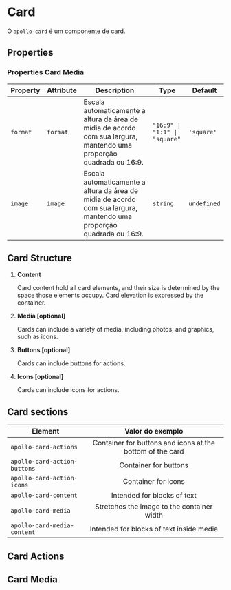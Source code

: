 
# Card

<Status />

O `apollo-card` é um componente de card.

<Story id="components-card--base" />

## Properties

<Props id="components-card--base" />

### Properties Card Media

| Property | Attribute | Description                                                                                                          | Type                          | Default     |
| -------- | --------- | -------------------------------------------------------------------------------------------------------------------- | ----------------------------- | ----------- |
| `format` | `format`  | Escala automaticamente a altura da área de mídia de acordo com sua largura, mantendo uma proporção quadrada ou 16:9. | `"16:9" \| "1:1" \| "square"` | `'square'`  |
| `image`  | `image`   | Escala automaticamente a altura da área de mídia de acordo com sua largura, mantendo uma proporção quadrada ou 16:9. | `string`                      | `undefined` |

## Card Structure

1. **Content**

    Card content hold all card elements, and their size is determined by the space those elements occupy. Card elevation is expressed by the container.

2. **Media [optional]**

    Cards can include a variety of media, including photos, and graphics, such as icons.

3. **Buttons [optional]**

    Cards can include buttons for actions.

4. **Icons [optional]**

    Cards can include icons for actions.

## Card sections

| Element                      |                     Valor do exemplo                      |
| ---------------------------- | :-------------------------------------------------------: |
| `apollo-card-actions`        | Container for buttons and icons at the bottom of the card |
| `apollo-card-action-buttons` |                   Container for buttons                   |
| `apollo-card-action-icons`   |                    Container for icons                    |
| `apollo-card-content`        |                Intended for blocks of text                |
| `apollo-card-media`          |        Stretches the image to the container width         |
| `apollo-card-media-content`  |         Intended for blocks of text inside media          |

## Card Actions

<Story id="components-card--actions" />

## Card Media

<Story id="components-card--media" />
